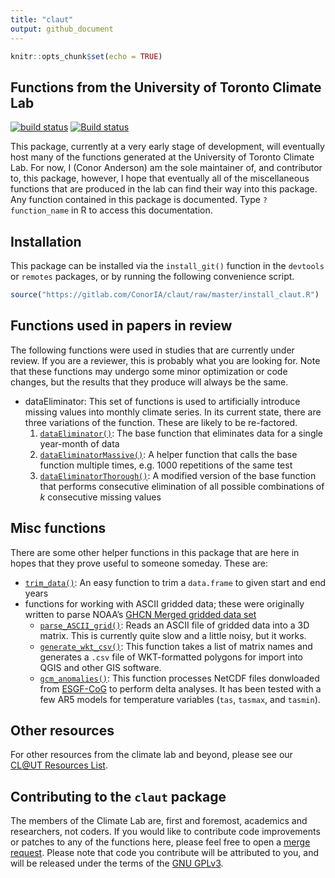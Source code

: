 ```yaml
---
title: "claut"
output: github_document
---
```


```r
knitr::opts_chunk$set(echo = TRUE)
```

## Functions from the University of Toronto Climate Lab
[![build status](https://gitlab.com/ConorIA/claut/badges/master/build.svg)](https://gitlab.com/ConorIA/claut/commits/master) [![Build status](https://ci.appveyor.com/api/projects/status/kioqnwa6xqs1f4j5?svg=true)](https://ci.appveyor.com/project/ConorIA/claut)

This package, currently at a very early stage of development, will eventually host many of the functions generated at the University of Toronto Climate Lab. For now, I (Conor Anderson) am the sole maintainer of, and contributor to, this package, however, I hope that eventually all of the miscellaneous functions that are produced in the lab can find their way into this package. Any function contained in this package is documented. Type `?function_name` in R to access this documentation. 

## Installation

This package can be installed via the `install_git()` function in the `devtools` or `remotes` packages, or by running the following convenience script.

``` r
source("https://gitlab.com/ConorIA/claut/raw/master/install_claut.R")
```

## Functions used in papers in review

The following functions were used in studies that are currently under review. If you are a reviewer, this is probably what you are looking for. Note that these functions may undergo some minor optimization or code changes, but the results that they produce will always be the same. 

  - dataEliminator: This set of functions is used to artificially introduce missing values into monthly climate series. In its current state, there are three variations of the function. These are likely to be re-factored. 
    1.  [`dataEliminator()`](https://gitlab.com/ConorIA/claut/blob/master/R/dataEliminator.R): The base function that eliminates data for a single year-month of data
    2.  [`dataEliminatorMassive()`](https://gitlab.com/ConorIA/claut/blob/master/R/dataEliminatorMassive.R): A helper function that calls the base function multiple times, e.g. 1000 repetitions of the same test
    3.  [`dataEliminatorThorough()`](https://gitlab.com/ConorIA/claut/blob/master/R/dataEliminatorThorough.R): A modified version of the base function that performs consecutive elimination of all possible combinations of $k$ consecutive missing values

## Misc functions

There are some other helper functions in this package that are here in hopes that they prove useful to someone someday. These are: 

  - [`trim_data()`](https://gitlab.com/ConorIA/claut/blob/master/R/trimData.R): An easy function to trim a `data.frame` to given start and end years
  - functions for working with ASCII gridded data; these were originally written to parse NOAA's [GHCN Merged gridded data set](https://www.ncdc.noaa.gov/temp-and-precip/ghcn-gridded-products/)
    - [`parse_ASCII_grid()`](https://gitlab.com/ConorIA/claut/blob/master/R/parse_ASCII_grid.R): Reads an ASCII file of gridded data into a 3D matrix. This is currently quite slow and a little noisy, but it works.
    - [`generate_wkt_csv()`](https://gitlab.com/ConorIA/claut/blob/master/R/generate_wkt_csv.R): This function takes a list of matrix names and generates a `.csv` file of WKT-formatted polygons for import into QGIS and other GIS software.
    - [`gcm_anomalies()`](https://gitlab.com/ConorIA/claut/blob/master/R/gcm_anomalies.R): This function processes NetCDF files donwloaded from [ESGF-CoG](https://www.earthsystemcog.org/projects/cog/) to perform delta analyses. It has been tested with a few AR5 models for temperature variables (`tas`, `tasmax`, and `tasmin`).

## Other resources

For other resources from the climate lab and beyond, please see our [CL@UT Resources List](https://gitlab.com/ConorIA/claut-resources).

## Contributing to the `claut` package

The members of the Climate Lab are, first and foremost, academics and researchers, not coders. If you would like to contribute code improvements or patches to any of the functions here, please feel free to open a [merge request](https://gitlab.com/ConorIA/claut/merge_requests). Please note that code you contribute will be attributed to you, and will be released under the terms of the [GNU GPLv3](https://gitlab.com/ConorIA/claut/blob/master/LICENSE.md).
